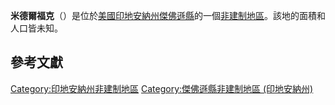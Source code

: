 {{noteTA
|G1=USState
|G2=地名
|G3=Unit
}}
{{Infobox settlement
|official_name            = 米德爾福克
|native_name = Middlefork
|settlement_type          = [[非建制地區|非建制地區]]
|image_skyline            = 
|imagesize                = 
|pushpin_map              = USA Indiana
|pushpin_label            = 米德爾福克
|pushpin_label_position   = top
|pushpin_map_caption      = 米德爾福克在印地安納州的位置
|subdivision_type         = [[世界政區索引|國家]]
|subdivision_type1        = [[美国州份|州份]]
|subdivision_type2        = [[印地安納州行政区划|縣]]
|subdivision_name         = [[美国|美国]]
|subdivision_name1        = [[印地安納州|印地安納州]]
|subdivision_name2        = [[傑佛遜縣_(印地安納州)|傑佛遜縣]]
|elevation_ft             = 774
|elevation_m              = 236
|area_total_km2           = 
|area_total_sq_mi         = 
|area_land_km2            = 
|area_land_sq_mi          = 
|area_water_km2           = 
|area_water_sq_mi         = 
|population_as_of         = 2010
|population_footnotes     = 
|population_total         = 
|population_metro         = 
|population_density_km2   = auto
|population_density_sq_mi = auto
|timezone                 = [[北美东部时区|北美东部时区]]
|utc_offset               = -5
|coordinates              = {{coord|38|51|14|N|85|28|20|W|display=inline,title}}
| coor_pinpoint           = 
| coordinates_footnotes   = 
|timezone_DST             = EDT
|utc_offset_DST           = -4
|postal_code_type         = [[美國郵區編號|郵區編號]]
|postal_code              = 47231
|area_code                = {{link-en|电话区号812|Area code 812|812}}
|blank_name = [[地名信息系统|GNIS ID]]
|blank_info = 439115<ref name="GNIS">{{cite gnis|439115|Middlefork}}</ref>
}}
'''米德爾福克'''（{{lang-en|Middlefork}}）是位於[[美國|美國]][[印地安納州|印地安納州]][[傑佛遜縣_(印地安納州)|傑佛遜縣]]的一個[[非建制地區|非建制地區]]。該地的面積和人口皆未知。

== 參考文獻 ==
{{reflist}}

{{傑佛遜縣 (印地安納州)}}

{{DEFAULTSORT:Middlefork}}
[[Category:印地安納州非建制地區|Category:印地安納州非建制地區]]
[[Category:傑佛遜縣非建制地區_(印地安納州)|Category:傑佛遜縣非建制地區 (印地安納州)]]

{{Indiana-geo-stub}}